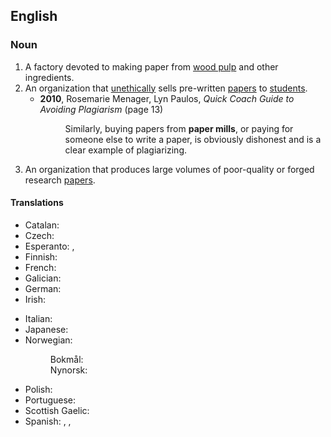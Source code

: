 {{also|papermill}}

==English==
{{wikipedia}}

===Noun===
{{en-noun}}

# A factory devoted to making paper from [[wood pulp]] and other ingredients.
# An organization that [[unethical]]ly sells pre-written [[paper]]s to [[student]]s.
#* '''2010''', Rosemarie Menager, Lyn Paulos, ''Quick Coach Guide to Avoiding Plagiarism'' (page 13)
#*: Similarly, buying papers from '''paper mills''', or paying for someone else to write a paper, is obviously dishonest and is a clear example of plagiarizing.
# An organization that produces large volumes of poor-quality or forged research [[papers]].

====Translations====
{{trans-top|factory}}
* Catalan: {{t|ca|paperera|f}}
* Czech: {{t+|cs|papírna|f}}
* Esperanto: {{t|eo|paperfarejo}}, {{t|eo|papermuelejo}}
* Finnish: {{t+|fi|paperitehdas}}
* French: {{t+|fr|papeterie|f}}
* Galician: {{t|gl|papeleira|f}}
* German: {{t+|de|Papierfabrik|f}}
* Irish: {{t|ga|muileann páipéir|m}}
{{trans-mid}}
* Italian: {{t+|it|cartiera|f}}
* Japanese: {{t|ja|製紙工場|tr=seishikōjō|sc=Jpan}}
* Norwegian:
*: Bokmål: {{t|nb|papirfabrikk|m}}
*: Nynorsk: {{t|nn|papirfabrikk|m}}
* Polish: {{t+|pl|papiernia|f}}
* Portuguese: {{t|pt|papeleira|f}}
* Scottish Gaelic: {{t|gd|muileann-pàipeir|m}}
* Spanish: {{t|es|papelera|f}}, {{t|es|fábrica de celulosa|f}}, {{t|es|fábrica de papel|f}}
{{trans-bottom}}